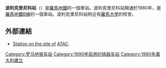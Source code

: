 {{Infobox station 
| name          = [[File:Logo_Metropolitane_Italia.svg|20px]] Policlinico
| type          = 
| style         = Rome Metro
| image         = Policlinico (metropolitana di Roma).jpg
| image_caption = 
| address       = 
| coordinates   = {{Coord|41|54|32|N|12|30|42|E|type:railwaystation_region:IT-RM|display=inline,title}}
| line          = <!-- line information is detailed under "services" -->
| other         = 
| structure     = 地下
| platform      = 
| depth         = 
| levels        = 
| tracks        = 
| parking       = 
| bicycle       = 
| baggage_check = 
| opened        = 1990
| closed        =  
| rebuilt       = 
| electrified   = 
| ADA           = 
| code          = 
| owned         = 羅馬交通局
| zone          = 
| smartcardname =
| smartcardstatus =
| former        = 
| passengers    = 
| pass_year     = 
| pass_percent  = 
| pass_system   = 
| mpassengers   = 
| services      = 
| map_locator   = 
| web           = 
}}
'''波利克里尼科站'''（{{lang-it|Policlinico}}）是[[羅馬地鐵|羅馬地鐵]]的一個車站。波利克里尼科站開通於1980年，是[[羅馬地鐵B線|羅馬地鐵B線]]的一個車站。波利克里尼科站附近有[[羅馬大學|羅馬大學]]的校舍。

== 外部連結 ==
*[http://www.atac.roma.it/index.asp?p=1&i=56&o=0&a=4&tpg=9&NUM=MBA&st=90041 Station on the site of] {{Wayback|url=http://www.atac.roma.it/index.asp?p=1&i=56&o=0&a=4&tpg=9&NUM=MBA&st=90041 |date=20120215063749 }} [[Atac_di_Roma|ATAC]].

{{羅馬地鐵B線}}

[[Category:罗马地铁车站|Category:罗马地铁车站]]
[[Category:1990年启用的铁路车站|Category:1990年启用的铁路车站]]
[[Category:1990年義大利建立|Category:1990年義大利建立]]